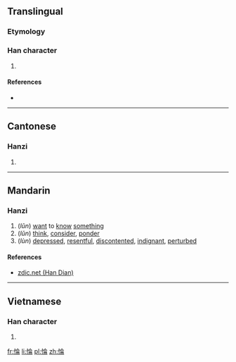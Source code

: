 ==Translingual==

===Etymology===
{{Han compound|心|侖|c1=s|c2=p|t1=heart|ls=psc}}

===Han character===
{{Han char|rn=61|rad=心|as=08|sn=11|four=9802<sub>7</sub>|canj=心人一月 (POMB)|ids=⿰[[忄]][[侖]]}}

# {{defn|Han|sort=心08}}

====References====
* {{Han ref|kx=0389.240|dkj=10749|dj=0723.100|hdz=42317.030|uh=60C0|ud=24768|bh=D565|bd=54629}}

----

==Cantonese==

===Hanzi===
{{yue-hanzi|jyut=[[leon4]]|y=leun4}}

# {{defn|lang=yue|sort=心08}}

----

==Mandarin==

===Hanzi===
{{cmn-hanzi|pin=[[lǔn]] ([[lun3]]), [[lùn]] ([[lun4]])|wg=lun<sup>3</sup>, lun<sup>4</sup>}}

# (''lǔn'') [[want]] to [[know]] [[something]]
# (''lǔn'') [[think]], [[consider]], [[ponder]]
# (''lùn'') [[depressed]], [[resentful]], [[discontent]]ed, [[indignant]], [[perturb]]ed

====References====
*[http://www.zdic.net/z/19/js/60C0.htm zdic.net (Han Dian)]

----

==Vietnamese==

===Han character===
{{vi-readings|rs=心08| hanviet = luẩn}}

# {{defn|lang=vi|sort=心08}}

[[fr:惀]]
[[li:惀]]
[[pl:惀]]
[[zh:惀]]